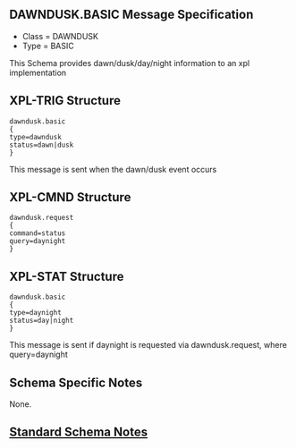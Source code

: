 == DAWNDUSK.BASIC Message Specification ==

* Class = DAWNDUSK
* Type  = BASIC

This Schema provides dawn/dusk/day/night information to an xpl implementation

== XPL-TRIG Structure ==

 dawndusk.basic
 {
 type=dawndusk
 status=dawn|dusk
 }

This message is sent when the dawn/dusk event occurs

== XPL-CMND Structure ==

 dawndusk.request
 {
 command=status
 query=daynight
 }

== XPL-STAT Structure ==
 
 dawndusk.basic
 {
 type=daynight
 status=day|night
 }

This message is sent if daynight is requested
via dawndusk.request, where query=daynight

== Schema Specific Notes ==

None.

== [[Standard Schema Notes]] ==